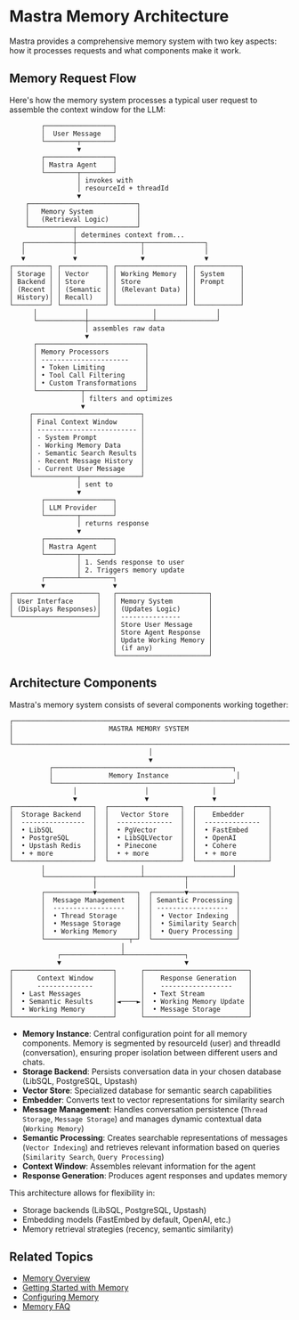 # Mastra Memory Architecture

Mastra provides a comprehensive memory system with two key aspects: how it processes requests and what components make it work.

## Memory Request Flow

Here's how the memory system processes a typical user request to assemble the context window for the LLM:

```text
        ┌─────────────────┐
        │  User Message   │
        └────────┬────────┘
                 ▼
        ┌─────────────────┐
        │ Mastra Agent    │
        └────────┬────────┘
                 │ invokes with
                 │ resourceId + threadId
                 ▼
    ┌───────────────────────────┐
    │   Memory System           │
    │   (Retrieval Logic)       │
    └───────────┬───────────────┘
                │ determines context from...
   ┌────────────┼────────────────┬───────────────┐
   │            │                │               │
   ▼            ▼                ▼               ▼
┌─────────┐ ┌───────────┐ ┌─────────────────┐ ┌───────────┐
│ Storage │ │ Vector    │ │ Working Memory  │ │ System    │
│ Backend │ │ Store     │ │ Store           │ │ Prompt    │
│ (Recent │ │ (Semantic │ │ (Relevant Data) │ │           │
│ History)│ │ Recall)   │ │                 │ │           │
└─────────┘ └───────────┘ └─────────────────┘ └───────────┘
      │            │                │               │
      └────────────┼────────────────┴───────────────┘
                   │ assembles raw data
                   ▼
      ┌───────────────────────────┐
      │ Memory Processors         │
      │ ----------------------    │
      │ • Token Limiting          │
      │ • Tool Call Filtering     │
      │ • Custom Transformations  │
      └───────────┬───────────────┘
                  │ filters and optimizes
                  ▼
     ┌───────────────────────────┐
     │ Final Context Window      │
     │ ------------------------- │
     │ - System Prompt           │
     │ - Working Memory Data     │
     │ - Semantic Search Results │
     │ - Recent Message History  │
     │ - Current User Message    │
     └───────────┬───────────────┘
                 │ sent to
                 ▼
        ┌─────────────────┐
        │ LLM Provider    │
        └────────┬────────┘
                 │ returns response
                 ▼
        ┌─────────────────┐
        │ Mastra Agent    │
        └────────┬────────┘
                 │ 1. Sends response to user
                 │ 2. Triggers memory update
        ┌────────┴────────┐
        ▼                 ▼
┌─────────────────────┐   ┌───────────────────────┐
│ User Interface      │   │ Memory System         │
│ (Displays Responses)│   │ (Updates Logic)       │
└─────────────────────┘   │ ---------------       │
                          │ Store User Message    │
                          │ Store Agent Response  │
                          │ Update Working Memory │
                          │ (if any)              │
                          └───────────────────────┘
```

## Architecture Components

Mastra's memory system consists of several components working together:

```text
┌───────────────────────────────────────────────────────────────────────┐
│                        MASTRA MEMORY SYSTEM                           │
└───────────────────────────────────────────────────────────────────────┘
                                   │
                                   ▼
          ┌─────────────────────────────────────────────┐
          │              Memory Instance                 │
          └─────────────────────────────────────────────┘
                │                 │                │
                ▼                 ▼                ▼
┌────────────────────┐  ┌──────────────────┐  ┌──────────────────┐
│  Storage Backend   │  │   Vector Store   │  │    Embedder      │
│  ----------------  │  │  --------------  │  │  --------------  │
│  • LibSQL          │  │  • PgVector      │  │  • FastEmbed     │
│  • PostgreSQL      │  │  • LibSQLVector  │  │  • OpenAI        │
│  • Upstash Redis   │  │  • Pinecone      │  │  • Cohere        │
│  • + more          │  │  • + more        │  │  • + more        │
└────────────────────┘  └──────────────────┘  └──────────────────┘
        │                        │                      │
        └────────────┬───────────┴──────────┬───────────┘
                     │                      │
        ┌────────────▼──────────┐  ┌────────▼────────────┐
        │  Message Management   │  │ Semantic Processing │
        │  ------------------   │  │ ------------------  │
        │  • Thread Storage     │  │  • Vector Indexing  │
        │  • Message Storage    │  │  • Similarity Search│
        │  • Working Memory     │  │  • Query Processing │
        └─────────────────────┬─┘  └─────────────────────┘
                            │
            ┌───────────────┴───────────────┐
            ▼                               ▼
┌─────────────────────────┐      ┌──────────────────────────┐
│      Context Window     │      │    Response Generation   │
│      --------------     │      │    ------------------    │
│  • Last Messages        │      │  • Text Stream           │
│  • Semantic Results     │◄────►│  • Working Memory Update │
│  • Working Memory       │      │  • Message Storage       │
└─────────────────────────┘      └──────────────────────────┘
```

- **Memory Instance**: Central configuration point for all memory components. Memory is segmented by resourceId (user) and threadId (conversation), ensuring proper isolation between different users and chats.
- **Storage Backend**: Persists conversation data in your chosen database (LibSQL, PostgreSQL, Upstash)
- **Vector Store**: Specialized database for semantic search capabilities
- **Embedder**: Converts text to vector representations for similarity search
- **Message Management**: Handles conversation persistence (`Thread Storage`, `Message Storage`) and manages dynamic contextual data (`Working Memory`)
- **Semantic Processing**: Creates searchable representations of messages (`Vector Indexing`) and retrieves relevant information based on queries (`Similarity Search`, `Query Processing`)
- **Context Window**: Assembles relevant information for the agent
- **Response Generation**: Produces agent responses and updates memory

This architecture allows for flexibility in:

- Storage backends (LibSQL, PostgreSQL, Upstash)
- Embedding models (FastEmbed by default, OpenAI, etc.)
- Memory retrieval strategies (recency, semantic similarity)

## Related Topics

- [Memory Overview](./overview.mdx)
- [Getting Started with Memory](./getting-started.mdx)
- [Configuring Memory](./configuring-memory.mdx)
- [Memory FAQ](./faq.mdx) 
